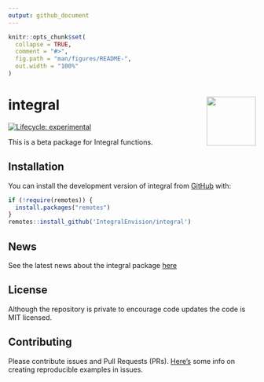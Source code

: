 ```yaml
---
output: github_document
---
```


<!-- README.md is generated from README.Rmd. Please edit that file -->

```r
knitr::opts_chunk$set(
  collapse = TRUE,
  comment = "#>",
  fig.path = "man/figures/README-",
  out.width = "100%"
)
```

# integral <a href='https://github.com/IntegralEnvision/integral'><img src='man/figures/logos/integral.png' align="right" height="100" /></a>

<!-- badges: start -->

[![Lifecycle: experimental](https://img.shields.io/badge/lifecycle-experimental-orange.svg)](https://lifecycle.r-lib.org/articles/stages.html#experimental)

<!-- badges: end -->

This is a beta package for Integral functions.

## Installation

You can install the development version of integral from [GitHub](https://github.com/) with:

``` r
if (!require(remotes)) {
  install.packages("remotes")
}
remotes::install_github('IntegralEnvision/integral')
```
## News

See the latest news about the integral package [here](./NEWS.md)

## License

Although the repository is private to encourage code updates the code is MIT licensed.

## Contributing

Please contribute issues and Pull Requests (PRs). [Here's](https://community.rstudio.com/t/faq-whats-a-reproducible-example-reprex-and-how-do-i-create-one/5219) some info on creating reproducible examples in issues. 
